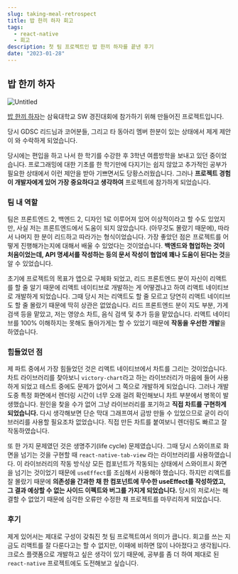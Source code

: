 ```yaml
---
slug: taking-meal-retrospect
title: 밥 한끼 하자 회고
tags:
  - react-native
  - 회고
description: 첫 팀 프로젝트인 밥 한끼 하자를 끝낸 후기
date: "2023-01-28"
---
```


## 밥 한끼 하자

<Image alt="Untitled" src="./Untitled.png" />

[밥 한끼 하자](https://github.com/leey00nsu/TakingMeal)는 삼육대학교 SW 경진대회에 참가하기 위해 만들어진 프로젝트입니다.

당시 GDSC 리드님과 코어분들, 그리고 타 동아리 멤버 한분이 있는 상태에서 제게 제안이 와 수락하게 되었습니다.

당시에는 편입을 하고 나서 한 학기를 수강한 후 3학년 여름방학을 보내고 있던 중이었습니다. 프로그래밍에 대한 기초를 한 학기만에 다지기는 쉽지 않았고 추가적인 공부가 필요한 상태에서 이런 제안을 받아 기쁘면서도 당황스러웠습니다. 그러나 **프로젝트 경험이 개발자에게 있어 가장 중요하다고 생각하여** 프로젝트에 참가하게 되었습니다.

### 팀 내 역할

팀은 프론트엔드 2, 백엔드 2, 디자인 1로 이루어져 있어 이상적이라고 할 수도 있었지만, 사실 저는 프론트엔드에서 도움이 되지 않았습니다. (아무것도 몰랐기 때문에), 따라서 나머지 한 분이 리드하고 따라가는 형식이었습니다.
가장 좋았던 점은 프로젝트를 어떻게 진행해가는지에 대해서 배울 수 있었다는 것이었습니다. **백엔드와 협업하는 것이 처음이었는데, API 명세서를 작성하는 등의 문서 작성이 협업에 꽤나 도움이 된다는 것**을 알 수 있었습니다.

초기에 프로젝트의 목표가 앱으로 구체화 되었고, 리드 프론트엔드 분이 자신이 리액트를 할 줄 알기 때문에 리액트 네이티브로 개발하는 게 어떻겠냐고 하여 리액트 네이티브로 개발하게 되었습니다. 그때 당시 저는 리액트도 할 줄 모르고 당연히 리액트 네이티브도 할 줄 몰랐기 때문에 딱히 상관은 없었습니다. 리드 프론트엔드 분이 지도 부분, 가게 검색 등을 맡았고, 저는 영양소 차트, 음식 검색 및 추가 등을 맡았습니다. 리액트 네이티브를 100% 이해하지는 못해도 돌아가게는 할 수 있었기 때문에 **작동을 우선한 개발**을 하였습니다.

### 힘들었던 점

제 파트 중에서 가장 힘들었던 것은 리액트 네이티브에서 차트를 그리는 것이었습니다. 차트 라이브러리를 찾아보니 `victory-chart`라고 하는 라이브러리가 마음에 들어 사용하게 되었고 테스트 중에도 문제가 없어서 그 쪽으로 개발하게 되었습니다. 그러나 개발 도중 특정 화면에서 렌더링 시간이 너무 오래 걸려 확인해보니 차트 부분에서 병목이 발생했습니다. 원인을 찾을 수가 없어 그냥 라이브러리를 포기하고 **직접 차트를 구현하게 되었습니다.** 다시 생각해보면 단순 막대 그래프여서 금방 만들 수 있었으므로 굳이 라이브러리를 사용할 필요조차 없었습니다. 직접 만든 차트를 붙여보니 렌더링도 빠르고 잘 작동하였습니다.

또 한 가지 문제였던 것은 생명주기(life cycle) 문제였습니다. 그때 당시 스와이프로 화면을 넘기는 것을 구현할 때 `react-native-tab-view` 라는 라이브러리를 사용하였습니다. 이 라이브러리의 작동 방식상 모든 컴포넌트가 작동되는 상태에서 스와이프시 화면을 넘기는 것이었기 때문에 `useEffect`를 조심해서 사용해야 했습니다. 하지만 리액트를 잘 몰랐기 때문에 **의존성을 간과한 채 한 컴포넌트에 무수한 useEffect를 작성하였고, 그 결과 예상할 수 없는 사이드 이펙트와 버그를 가지게 되었습니다.** 당시의 저로서는 해결할 수 없었기 때문에 심각한 오류만 수정한 채 프로젝트를 마무리하게 되었습니다.

### 후기

제게 있어서는 제대로 구성이 갖춰진 첫 팀 프로젝트여서 의미가 큽니다. 회고를 쓰는 지금도 리액트를 잘 다룬다고는 할 수 없지만, 이때에 비하면 많이 나아졌다고 생각됩니다. 크로스 플랫폼으로 개발하고 싶은 생각이 있기 때문에, 공부를 좀 더 하여 제대로 된 `react-native` 프로젝트에도 도전해보고 싶습니다.
